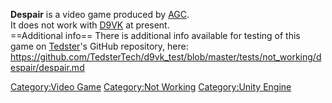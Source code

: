 <strong>Despair</strong> is a video game produced by [[AGC]].
<br />
It does not work with [[D9VK]] at present.
<br />
==Additional info==
There is additional info available for testing of this game on [[User:Tedster|Tedster]]'s GitHub repository, here:
<br />
https://github.com/TedsterTech/d9vk_test/blob/master/tests/not_working/despair/despair.md

[[Category:Video Game]]
[[Category:Not Working]]
[[Category:Unity Engine]]

